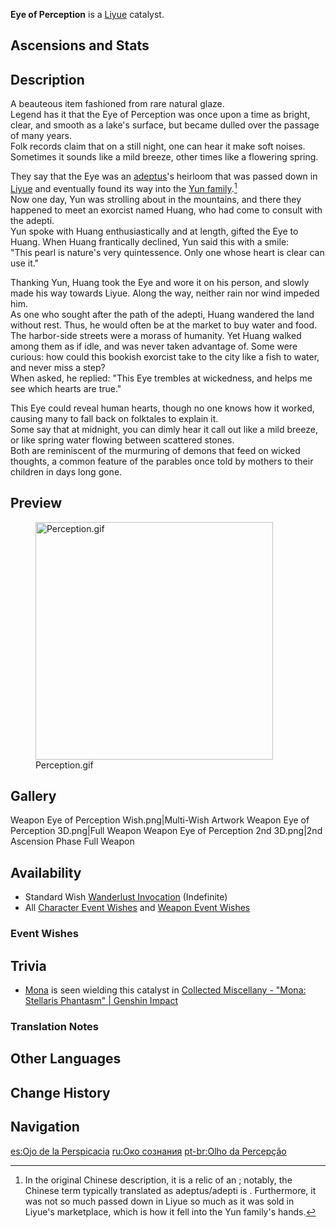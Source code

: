 {{Weapon Infobox
|id             = 14409
|image          = <gallery>
Weapon_Eye of Perception.png|Base
Weapon_Eye of Perception 2nd.png|2nd Ascension
</gallery>
|type           = Catalyst
|releaseDate    = 2020-09-28
|rarity         = 4
|base_atk       = 41
|2nd_stat_type  = ATK
|2nd_stat       = 12%
|obtain         = Wishes
|passive        = Echo
|effect         = Normal and Charged Attacks have a 50% chance to fire a Bolt of Perception, dealing (var1)% ATK as DMG. This bolt can bounce between opponents a maximum of 4 times. This effect can occur once every (var2)s.
|eff_rank1_var1 = 240
|eff_rank2_var1 = 270
|eff_rank3_var1 = 300
|eff_rank4_var1 = 330
|eff_rank5_var1 = 360
|eff_rank1_var2 = 12
|eff_rank2_var2 = 11
|eff_rank3_var2 = 10
|eff_rank4_var2 = 9
|eff_rank5_var2 = 8
|eff_att1       = Physical DMG
}}
{{Description|A dim black glaze pearl that is said to have the power to reach the purity of one's heart.}}
'''Eye of Perception'''{{Lang|zh=昭心}} is a [[Liyue]] catalyst.

==Ascensions and Stats==
{{Weapon Ascensions and Stats
|ascendMat1 = Mist Veiled Lead Elixir
|ascendMat2 = Mist Veiled Mercury Elixir
|ascendMat3 = Mist Veiled Gold Elixir
|ascendMat4 = Mist Veiled Primo Elixir
|bossMat1   = Mist Grass Pollen
|bossMat2   = Mist Grass
|bossMat3   = Mist Grass Wick
|commonMat1 = Damaged Mask
|commonMat2 = Stained Mask
|commonMat3 = Ominous Mask
}}

==Description==
A beauteous item fashioned from rare natural glaze.<br />
Legend has it that the Eye of Perception was once upon a time as bright, clear, and smooth as a lake's surface, but became dulled over the passage of many years.<br />
Folk records claim that on a still night, one can hear it make soft noises.<br />
Sometimes it sounds like a mild breeze, other times like a flowering spring.

They say that the Eye was an [[adeptus]]'s heirloom that was passed down in [[Liyue]] and eventually found its way into the [[Yun Family|Yun family]].<ref group="Translation Note">In the original Chinese description, it is a relic of an {{Lang|adeptus clan/[philosophical] school|zh=仙家|zh_rm=xianjiā}}; notably, the Chinese term typically translated as adeptus/adepti is {{Lang|mini=1|zh=仙人|zh_rm=xianrén}}. Furthermore, it was not so much passed down in Liyue so much as it was sold in Liyue's marketplace, which is how it fell into the Yun family's hands.</ref><br />
Now one day, Yun was strolling about in the mountains, and there they happened to meet an exorcist named Huang, who had come to consult with the adepti.<br />
Yun spoke with Huang enthusiastically and at length, gifted the Eye to Huang. When Huang frantically declined, Yun said this with a smile:<br />
"This pearl is nature's very quintessence. Only one whose heart is clear can use it."

Thanking Yun, Huang took the Eye and wore it on his person, and slowly made his way towards Liyue. Along the way, neither rain nor wind impeded him.<br />
As one who sought after the path of the adepti, Huang wandered the land without rest. Thus, he would often be at the market to buy water and food.<br />
The harbor-side streets were a morass of humanity. Yet Huang walked among them as if idle, and was never taken advantage of. Some were curious: how could this bookish exorcist take to the city like a fish to water, and never miss a step?<br />
When asked, he replied: "This Eye trembles at wickedness, and helps me see which hearts are true."

This Eye could reveal human hearts, though no one knows how it worked, causing many to fall back on folktales to explain it.<br />
Some say that at midnight, you can dimly hear it call out like a mild breeze, or like spring water flowing between scattered stones.<br />
Both are reminiscent of the murmuring of demons that feed on wicked thoughts, a common feature of the parables once told by mothers to their children in days long gone.

==Preview==
[[File:Perception.gif|380px]]

==Gallery==
<gallery hideaddbutton="true" captionalign="center">
Weapon Eye of Perception Wish.png|Multi-Wish Artwork
Weapon Eye of Perception 3D.png|Full Weapon
Weapon Eye of Perception 2nd 3D.png|2nd Ascension Phase Full Weapon
</gallery>

==Availability==
*Standard Wish [[Wanderlust Invocation]] (Indefinite)
*All [[Character Event Wishes]] and [[Weapon Event Wishes]]

===Event Wishes===
{{Featured}}

==Trivia==
* [[Mona]] is seen wielding this catalyst in [https://youtu.be/9dMRIV8dijI Collected Miscellany - "Mona: Stellaris Phantasm" | Genshin Impact]
===Translation Notes===
{{Reflist|group=Translation Note}}

==Other Languages==
{{Other Languages
|en      = Eye of Perception
|zhs     = 昭心
|zhs_rm  = Zhāo Xīn
|zht     = 昭心
|zht_rm  = Zhāo Xīn
|zh_tl   = 
|ja      = 昭心
|ja_rm   = Shoushin
|ja_tl   = Bright Mind
|ko      = 소심
|ko_rm   = Sosim
|ko_tl   = Bright Mind
|es      = Ojo de la Perspicacia
|es_tl   = Eye of Insight
|fr      = Œil de la perception
|fr_tl   = Eye of Perception
|ru      = Око сознания
|ru_tl   = Eye of Perception
|th      = Eye of Perception
|vi      = Chiêu Tâm
|vi_tl   = Bright Heart
|de      = Herzensblick
|de_tl   = Heart's Vision
|id      = Eye of Perception
|pt      = Olho da Percepção
|pt_tl   = Eye of Perception
}}

==Change History==
{{Change History|1.0}}

==Navigation==
{{Weapon Navbox|type=Catalysts}}

[[es:Ojo de la Perspicacia]]
[[ru:Око сознания]]
[[pt-br:Olho da Percepção]]